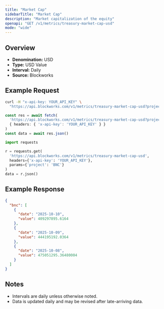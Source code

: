 ```yaml
---
title: "Market Cap"
sidebarTitle: "Market Cap"
description: "Market capitalization of the equity"
openapi: "GET /v1/metrics/treasury-market-cap-usd"
mode: "wide"
---
```


## Overview

- **Denomination:** USD
- **Type:** USD Value
- **Interval:** Daily
- **Source:** Blockworks

## Example Request

<CodeGroup>

```bash cURL
curl -H "x-api-key: YOUR_API_KEY" \
  "https://api.blockworks.com/v1/metrics/treasury-market-cap-usd?project=BNC"
```

```typescript TypeScript
const res = await fetch(
  'https://api.blockworks.com/v1/metrics/treasury-market-cap-usd?project=BNC',
  { headers: { 'x-api-key': 'YOUR_API_KEY' } }
)
const data = await res.json()
```

```python Python
import requests

r = requests.get(
  'https://api.blockworks.com/v1/metrics/treasury-market-cap-usd',
  headers={'x-api-key': 'YOUR_API_KEY'},
  params={'project': 'BNC'}
)
data = r.json()
```

</CodeGroup>

## Example Response

```json
{
  "bnc": [
    {
      "date": "2025-10-10",
      "value": 409297895.6164
    },
    {
      "date": "2025-10-09",
      "value": 444195192.0364
    },
    {
      "date": "2025-10-08",
      "value": 475051295.36480004
    }
  ]
}
```

## Notes
- Intervals are daily unless otherwise noted.
- Data is updated daily and may be revised after late-arriving data.
